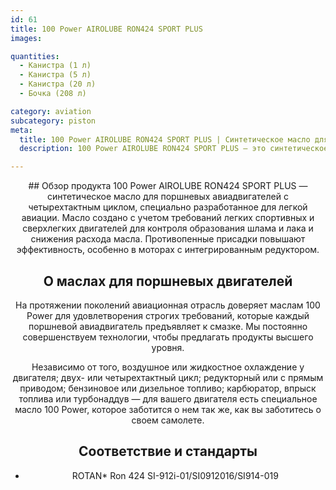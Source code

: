 ```yaml
---
id: 61
title: 100 Power AIROLUBE RON424 SPORT PLUS
images:

quantities:
  - Канистра (1 л)
  - Канистра (5 л)
  - Канистра (20 л)
  - Бочка (208 л)

category: aviation
subcategory: piston
meta:
  title: 100 Power AIROLUBE RON424 SPORT PLUS | Синтетическое масло для поршневых авиадвигателей
  description: 100 Power AIROLUBE RON424 SPORT PLUS — это синтетическое масло для поршневых двигателей с четырехтактным циклом, разработанное для легких спортивных и сверхлегких самолетов. Сокращает образование шлама и лака, снижает расход масла и содержит противопенные присадки для оптимальной работы двигателей с интегрированным редуктором. Соответствует требованиям ROTAN Ron 424 SI-912i-01/SI0912016/SI914-019.

---
```


<Header>
  ## Обзор продукта
  100 Power AIROLUBE RON424 SPORT PLUS — синтетическое масло для поршневых авиадвигателей с четырехтактным циклом, специально разработанное для легкой авиации. Масло создано с учетом требований легких спортивных и сверхлегких двигателей для контроля образования шлама и лака и снижения расхода масла. Противопенные присадки повышают эффективность, особенно в моторах с интегрированным редуктором.

  ## О маслах для поршневых двигателей
  На протяжении поколений авиационная отрасль доверяет маслам 100 Power для удовлетворения строгих требований, которые каждый поршневой авиадвигатель предъявляет к смазке. Мы постоянно совершенствуем технологии, чтобы предлагать продукты высшего уровня.

  Независимо от того, воздушное или жидкостное охлаждение у двигателя; двух- или четырехтактный цикл; редукторный или с прямым приводом; бензиновое или дизельное топливо; карбюратор, впрыск топлива или турбонаддув — для вашего двигателя есть специальное масло 100 Power, которое заботится о нем так же, как вы заботитесь о своем самолете.

  ## Соответствие и стандарты
  - ROTAN* Ron 424 SI-912i-01/SI0912016/SI914-019

</Header>
